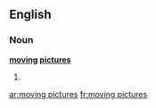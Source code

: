 ==English==

===Noun===
'''[[moving]] [[pictures]]'''

# {{plural of|moving picture}}

[[ar:moving pictures]]
[[fr:moving pictures]]